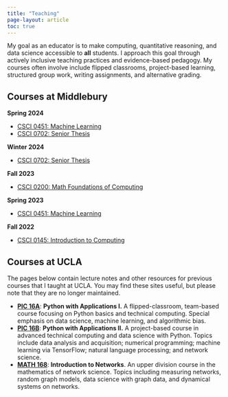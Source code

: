 ```yaml
---
title: "Teaching"
page-layout: article
toc: true
---
```


My goal as an educator is to make computing, quantitative reasoning, and data science accessible to **all** students. I approach this goal through actively inclusive teaching practices and evidence-based pedagogy. My courses often involve include flipped classrooms, project-based learning, structured group work, writing assignments, and alternative grading. 
 
## Courses at Middlebury

**Spring 2024**

- [CSCI 0451: Machine Learning](https://middlebury-csci-0451.github.io/CSCI-0451-s24/)
- [CSCI 0702: Senior Thesis](https://www.philchodrow.prof/csci-702-ws24/)

**Winter 2024**

- [CSCI 0702: Senior Thesis](https://www.philchodrow.prof/csci-702-ws24/)

**Fall 2023**

- [CSCI 0200: Math Foundations of Computing](https://www.philchodrow.prof/CSCI-0200)

**Spring 2023**

- [CSCI 0451: Machine Learning](https://middlebury-csci-0451.github.io/CSCI-0451-s23/syllabus.html)

**Fall 2022**

- [CSCI 0145: Introduction to Computing](https://www.philchodrow.com/CSCI-0145/)

## Courses at UCLA

The pages below contain lecture notes and other resources for previous courses that I taught at UCLA. You may find these sites useful, but please note that they are no longer maintained. 

-  **[PIC 16A](https://philchodrow.github.io/PIC16A/)**: **Python with Applications I.** A flipped-classroom, team-based course focusing on Python basics and technical computing. Special emphasis on data science, machine learning, and algorithmic bias.
-   **[PIC 16B](https://philchodrow.github.io/PIC16B/)**: **Python with Applications II.** A project-based course in advanced technical computing and data science with Python. Topics include data analysis and acquisition; numerical programming; machine learning via TensorFlow; natural language processing; and network science. 
-  **[MATH 168](http://www.philchodrow.com/intro-networks/)**: **Introduction to Networks**. An upper division course in the mathematics of network science. Topics including measuring networks, random graph models, data science with graph data, and dynamical systems on networks.
